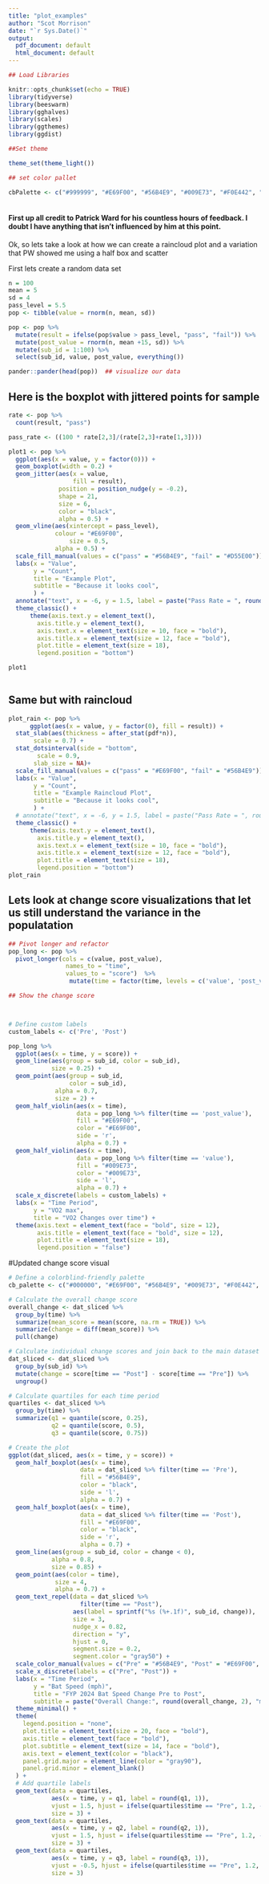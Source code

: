 ```yaml
---
title: "plot_examples"
author: "Scot Morrison"
date: "`r Sys.Date()`"
output:
  pdf_document: default
  html_document: default
---
```


```r

## Load Libraries

knitr::opts_chunk$set(echo = TRUE)
library(tidyverse)
library(beeswarm)
library(gghalves)
library(scales)
library(ggthemes)
library(ggdist)

##Set theme 

theme_set(theme_light())

## set color pallet 

cbPalette <- c("#999999", "#E69F00", "#56B4E9", "#009E73", "#F0E442", "#0072B2", "#D55E00", "#CC79A7")
 
```

#### First up all credit to Patrick Ward for his countless hours of feedback. I doubt I have anything that isn't influenced by him at this point. 

Ok, so lets take a look at how we can create a raincloud plot and a variation that PW showed me using a half box and scatter

First lets create a random data set

```r

n = 100
mean = 5
sd = 4
pass_level = 5.5
pop <- tibble(value = rnorm(n, mean, sd))

pop <- pop %>% 
  mutate(result = ifelse(pop$value > pass_level, "pass", "fail")) %>% 
  mutate(post_value = rnorm(n, mean +15, sd)) %>% 
  mutate(sub_id = 1:100) %>% 
  select(sub_id, value, post_value, everything())

pander::pander(head(pop))  ## visualize our data 

```

## Here is the boxplot with jittered points for sample 

```r
rate <- pop %>%
  count(result, "pass")

pass_rate <- ((100 * rate[2,3]/(rate[2,3]+rate[1,3])))

plot1 <- pop %>%
  ggplot(aes(x = value, y = factor(0))) +
  geom_boxplot(width = 0.2) +
  geom_jitter(aes(x = value,
                  fill = result),
              position = position_nudge(y = -0.2),
              shape = 21,
              size = 6,
              color = "black",
              alpha = 0.5) +
  geom_vline(aes(xintercept = pass_level), 
             colour = "#E69F00",
                 size = 0.5,
             alpha = 0.5) +
  scale_fill_manual(values = c("pass" = "#56B4E9", "fail" = "#D55E00"))+
  labs(x = "Value",
       y = "Count",
       title = "Example Plot",
       subtitle = "Because it looks cool",
       ) +
  annotate("text", x = -6, y = 1.5, label = paste("Pass Rate = ", round(pass_rate, 1), "% out of", (rate[2,3]+rate[1,3])), hjust = 0) +
  theme_classic() +
      theme(axis.text.y = element_text(),
        axis.title.y = element_text(),
        axis.text.x = element_text(size = 10, face = "bold"),
        axis.title.x = element_text(size = 12, face = "bold"),
        plot.title = element_text(size = 18),
        legend.position = "bottom")

plot1
  
```

## Same but with raincloud 

```r
plot_rain <- pop %>%
      ggplot(aes(x = value, y = factor(0), fill = result)) +
  stat_slab(aes(thickness = after_stat(pdf*n)),
       scale = 0.7) +
  stat_dotsinterval(side = "bottom", 
        scale = 0.9, 
       slab_size = NA)+
  scale_fill_manual(values = c("pass" = "#E69F00", "fail" = "#56B4E9"))+
  labs(x = "Value",
       y = "Count",
       title = "Example Raincloud Plot",
       subtitle = "Because it looks cool",
       ) +
  # annotate("text", x = -6, y = 1.5, label = paste("Pass Rate = ", round(pass_rate, 1), "% out of", (rate[2,3]+rate[1,3])), hjust = 0) +
  theme_classic() +
      theme(axis.text.y = element_text(),
        axis.title.y = element_text(),
        axis.text.x = element_text(size = 10, face = "bold"),
        axis.title.x = element_text(size = 12, face = "bold"),
        plot.title = element_text(size = 18),
        legend.position = "bottom")
plot_rain
```

## Lets look at change score visualizations that let us still understand the variance in the populatation 

```r

## Pivot longer and refactor  
pop_long <- pop %>% 
  pivot_longer(cols = c(value, post_value),
                names_to = "time",
                values_to = "score")  %>% 
                 mutate(time = factor(time, levels = c('value', 'post_value')))

```

```r
## Show the change score 



# Define custom labels
custom_labels <- c('Pre', 'Post')

pop_long %>%
  ggplot(aes(x = time, y = score)) +
  geom_line(aes(group = sub_id, color = sub_id),
            size = 0.25) +
  geom_point(aes(group = sub_id,
                 color = sub_id),
             alpha = 0.7,
             size = 2) +
  geom_half_violin(aes(x = time),
                   data = pop_long %>% filter(time == 'post_value'),
                   fill = "#E69F00",
                   color = "#E69F00",
                   side = 'r',
                   alpha = 0.7) +
  geom_half_violin(aes(x = time),
                   data = pop_long %>% filter(time == 'value'),
                   fill = "#009E73",
                   color = "#009E73",
                   side = 'l',
                   alpha = 0.7) +
  scale_x_discrete(labels = custom_labels) +
  labs(x = "Time Period",
       y = "VO2 max",
       title = "VO2 Changes over time") +
  theme(axis.text = element_text(face = "bold", size = 12),
        axis.title = element_text(face = "bold", size = 12),
        plot.title = element_text(size = 18),
        legend.position = "false")
```

#Updated change score visual 

```r
# Define a colorblind-friendly palette
cb_palette <- c("#000000", "#E69F00", "#56B4E9", "#009E73", "#F0E442", "#0072B2", "#D55E00", "#CC79A7")

# Calculate the overall change score
overall_change <- dat_sliced %>%
  group_by(time) %>%
  summarize(mean_score = mean(score, na.rm = TRUE)) %>%
  summarize(change = diff(mean_score)) %>%
  pull(change)

# Calculate individual change scores and join back to the main dataset
dat_sliced <- dat_sliced %>%
  group_by(sub_id) %>%
  mutate(change = score[time == "Post"] - score[time == "Pre"]) %>%
  ungroup()

# Calculate quartiles for each time period
quartiles <- dat_sliced %>%
  group_by(time) %>%
  summarize(q1 = quantile(score, 0.25),
            q2 = quantile(score, 0.5),
            q3 = quantile(score, 0.75))

# Create the plot
ggplot(dat_sliced, aes(x = time, y = score)) +
  geom_half_boxplot(aes(x = time),
                    data = dat_sliced %>% filter(time == 'Pre'),
                    fill = "#56B4E9",
                    color = "black",
                    side = 'l',
                    alpha = 0.7) +
  geom_half_boxplot(aes(x = time),
                    data = dat_sliced %>% filter(time == 'Post'),
                    fill = "#E69F00",
                    color = "black",
                    side = 'r',
                    alpha = 0.7) +
  geom_line(aes(group = sub_id, color = change < 0),
            alpha = 0.8,
            size = 0.85) +
  geom_point(aes(color = time),
             size = 4,
             alpha = 0.7) +
  geom_text_repel(data = dat_sliced %>% 
                    filter(time == "Post"),
                  aes(label = sprintf("%s (%+.1f)", sub_id, change)),
                  size = 3,
                  nudge_x = 0.82,
                  direction = "y",
                  hjust = 0,
                  segment.size = 0.2,
                  segment.color = "gray50") +
  scale_color_manual(values = c("Pre" = "#56B4E9", "Post" = "#E69F00", "TRUE" = "#D55E00", "FALSE" = "gray50")) +
  scale_x_discrete(labels = c("Pre", "Post")) +
  labs(x = "Time Period",
       y = "Bat Speed (mph)",
       title = "FYP 2024 Bat Speed Change Pre to Post", 
       subtitle = paste("Overall Change:", round(overall_change, 2), "mph")) +
  theme_minimal() +
  theme(
    legend.position = "none",
    plot.title = element_text(size = 20, face = "bold"),
    axis.title = element_text(face = "bold"),
    plot.subtitle = element_text(size = 14, face = "bold"),
    axis.text = element_text(color = "black"),
    panel.grid.major = element_line(color = "gray90"),
    panel.grid.minor = element_blank()
  ) +
  # Add quartile labels
  geom_text(data = quartiles, 
            aes(x = time, y = q1, label = round(q1, 1)),
            vjust = 1.5, hjust = ifelse(quartiles$time == "Pre", 1.2, -0.2), 
            size = 3) +
  geom_text(data = quartiles, 
            aes(x = time, y = q2, label = round(q2, 1)),
            vjust = 1.5, hjust = ifelse(quartiles$time == "Pre", 1.2, -0.2), 
            size = 3) +
  geom_text(data = quartiles, 
            aes(x = time, y = q3, label = round(q3, 1)),
            vjust = -0.5, hjust = ifelse(quartiles$time == "Pre", 1.2, -0.2), 
            size = 3)
```
